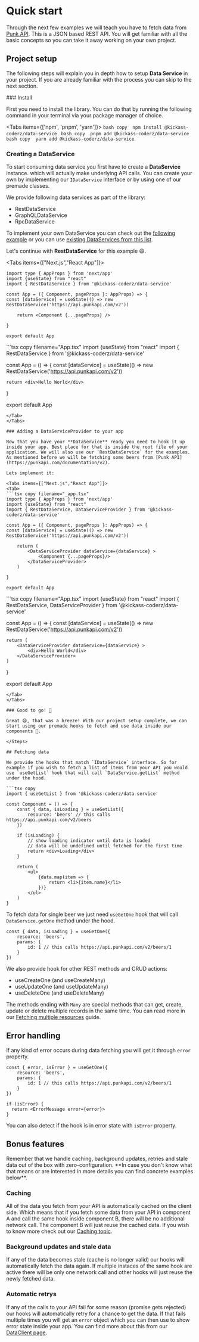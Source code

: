 
# Quick start

Through the next few examples we will teach you have to fetch data from [Punk API](https://punkapi.com/documentation/v2). This is a JSON based REST API. You will get familiar with all the basic concepts so you can take it away working on your own project.

## Project setup

The following steps will explain you in depth how to setup **Data Service** in your project. If you are already familiar with the process you can skip to the next section.

<Steps>
### Install

First you need to install the library. You can do that by running the following command in your terminal via your package manager of choice.

<Tabs items={['npm', 'pnpm', 'yarn']}>
    <Tab>
    ```bash copy 
    npm install @kickass-coderz/data-service
    ```
    </Tab>
    <Tab>
    ```bash copy 
    pnpm add @kickass-coderz/data-service
    ```
    </Tab>
    <Tab>
    ```bash copy 
    yarn add @kickass-coderz/data-service 
    ```
    </Tab>

</Tabs>

### Creating a DataService

To start consuming data service you first have to create a **DataService** instance. which will actually make underlying API calls. You can create your own by implementing our `IDataService` interface or by using one of our premade classes.

We provide following data services as part of the library:

-   RestDataService
-   GraphQLDataService
-   RpcDataService

To implement your own DataService you can check out the [following example](/docs/data-service/creating-custom-service) or you can use [existing DataServices from this list](/docs/data-service/existing-data-service-list).

Let's continue with **RestDataService** for this example 😄.

<Tabs items={["Next.js","React App"]}>
<Tab>
```tsx copy filename="_app.tsx"
import type { AppProps } from 'next/app'
import {useState} from "react"
import { RestDataService } from '@kickass-coderz/data-service'

const App = ({ Component, pageProps }: AppProps) => {
const [dataService] = useState(() => new RestDataService('https://api.punkapi.com/v2'))

    return <Component {...pageProps} />

}

export default App
```
</Tab>
<Tab>
```tsx copy filename="App.tsx"
import {useState} from "react"
import { RestDataService } from '@kickass-coderz/data-service'

const App = () => {
const [dataService] = useState(() => new RestDataService('https://api.punkapi.com/v2'))

    return <div>Hello World</div>

}

export default App
```
</Tab>
</Tabs>

### Adding a DataServiceProvider to your app

Now that you have your **DataService** ready you need to hook it up inside your app. Best place for that is inside the root file of your application. We will also use our `RestDataService` for the examples. As mentioned before we will be fetching some beers from [Punk API](https://punkapi.com/documentation/v2).

Lets implement it:

<Tabs items={["Next.js","React App"]}>
<Tab>
```tsx copy filename="_app.tsx"
import type { AppProps } from 'next/app'
import {useState} from "react"
import { RestDataService, DataServiceProvider } from '@kickass-coderz/data-service'

const App = ({ Component, pageProps }: AppProps) => {
const [dataService] = useState(() => new RestDataService('https://api.punkapi.com/v2'))

    return (
        <DataServiceProvider dataService={dataService} >
            <Component {...pageProps}/>
        </DataServiceProvider>
    )

}

export default App
```
</Tab>
<Tab>
```tsx copy filename="App.tsx"
import {useState} from "react"
import { RestDataService, DataServiceProvider } from '@kickass-coderz/data-service'

const App = () => {
const [dataService] = useState(() => new RestDataService('https://api.punkapi.com/v2'))

    return (
        <DataServiceProvider dataService={dataService} >
            <div>Hello World</div>
        </DataServiceProvider>
    )

}

export default App
```
</Tab>
</Tabs>

### Good to go! 🎉

Great 😄, that was a breeze! With our project setup complete, we can start using our premade hooks to fetch and use data inside our components 💪.

</Steps>

## Fetching data

We provide the hooks that match `IDataService` interface. So for example if you wish to fetch a list of items from your API you would use `useGetList` hook that will call `DataService.getList` method under the hood.

```tsx copy
import { useGetList } from '@kickass-coderz/data-service'

const Component = () => {
    const { data, isLoading } = useGetList({
        resource: 'beers' // this calls https://api.punkapi.com/v2/beers
    })

    if (isLoading) {
        // show loading indicator until data is loaded
        // data will be undefined until fetched for the first time
        return <div>Loading</div>
    }

    return (
        <ul>
            {data.map(item => {
                return <li>{item.name}</li>
            })}
        </ul>
    )
}
```

To fetch data for single beer we just need `useGetOne` hook that will call `DataService.getOne` method under the hood.

```tsx copy
const { data, isLoading } = useGetOne({
    resource: 'beers',
    params: {
        id: 1 // this calls https://api.punkapi.com/v2/beers/1
    }
})
```

We also provide hook for other REST methods and CRUD actions:

-   useCreateOne (and useCreateMany)
-   useUpdateOne (and useUpdateMany)
-   useDeleteOne (and useDeleteMany)

The methods ending with `Many` are special methods that can get, create, update or delete multiple records in the same time. You can read more in our [Fetching multiple resources](/docs/data-service/fetching-multiple-resources) guide.

## Error handling

If any kind of error occurs during data fetching you will get it through `error` property.

```tsx copy
const { error, isError } = useGetOne({
    resource: 'beers',
    params: {
        id: 1 // this calls https://api.punkapi.com/v2/beers/1
    }
})

if (isError) {
  return <ErrorMessage error={error}>
}
```

You can also detect if the hook is in error state with `isError` property.

## Bonus features

<Callout type="info">
    Remember that we handle caching, background updates, retries and stale data out of the box with zero-configuration.
    **In case you don't know what that means or are interested in more details you can find concrete examples below**.
</Callout>

### Caching

All of the data you fetch from your API is automatically cached on the client side. Which means that if you fetch some data from your API in component A and call the same hook inside component B, there will be no additional network call. The component B will just reuse the cached data. If you wish to know more check out our [Caching topic](/docs/data-service/data-client#caching).

### Background updates and stale data

If any of the data becomes stale (cache is no longer valid) our hooks will automatically fetch the data again. If multiple instaces of the same hook are active there will be only one network call and other hooks will just reuse the newly fetched data.

### Automatic retrys

If any of the calls to your API fail for some reason (promise gets rejected) our hooks will automatically retry for a chance to get the data. If that fails multiple times you will get an `error` object which you can then use to show error state inside your app. You can find more about this from our [DataClient page](/docs/data-service/data-client).
